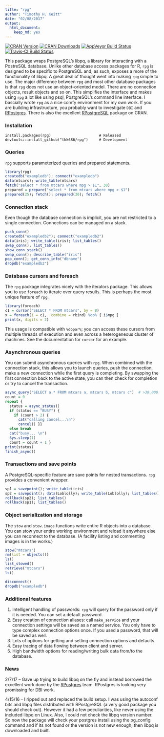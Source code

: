 ```yaml
---
title: "rpg"
author: "Timothy H. Keitt"
date: "02/08/2017"
output:
  html_document:
    keep_md: yes
---
```


[![CRAN Version](http://www.r-pkg.org/badges/version/rpg)](http://www.r-pkg.org/badges/version/rpg) [![CRAN Downloads](http://cranlogs.r-pkg.org/badges/rpg)](http://cran.rstudio.com/web/packages/rpg/index.html) [![AppVeyor Build Status](https://ci.appveyor.com/api/projects/status/github/thk686/rpg?branch=master&svg=true)](https://ci.appveyor.com/project/thk686/rpg) [![Travis-CI Build Status](https://travis-ci.org/thk686/rpg.svg?branch=master)](https://travis-ci.org/thk686/rpg) 

This package wraps PostgreSQL's libpq, a library for interacting with a PostreSQL database. Unlike other database access packages for R, ```rpg``` is designed to be specific to PostgreSQL and, as such, exposes a more of the functionality of libpq. A great deal of thought went into making ```rpg``` simple to use. The major difference between ```rpg``` and most other database packages is that ```rpg``` does not use an object-oriented model. There are no connection objects, result objects and so on. This simplifies the interface and makes using ```rpg``` a lot like using psql, PostgreSQL's command line interface. I bascially wrote ```rpg``` as a nice comfy environment for my own work. If you are building infrastructure, you probably want to investigate ```DBI``` and [RPostgres](https://github.com/rstats-db/RPostgres). There is also the excellent [RPostgreSQL](https://cran.r-project.org/web/packages/RPostgreSQL/index.html) package on CRAN.

### Installation

```
install.packages(rpg)                      # Released
devtools::install_github("thk686/rpg")     # Development
```

### Queries

```rpg``` supports parameterized queries and prepared statements.

```r
library(rpg)
createdb("exampledb"); connect("exampledb")
data(mtcars); write_table(mtcars)
fetch("select * from mtcars where mpg > $1", 30)
prepared = prepare("select * from mtcars where mpg > $1")
prepared(25); fetch(); prepared(30); fetch()
```

### Connection stack

Even though the database connection is implicit, you are not restricted to a single connection. Connections can be managed on a stack.

```r
push_conn()
createdb("exampledb2"); connect("exampledb2")
data(iris); write_table(iris); list_tables()
swap_conn(); list_tables()
show_conn_stack()
swap_conn(); describe_table("iris")
pop_conn(); get_conn_info("dbname")
dropdb("exampledb2")
```

### Database cursors and foreach

The ```rpg``` package integrates nicely with the iterators package. This allows you to use ```foreach``` to iterate over query results. This is perhaps the most unique feature of ```rpg```.

```r
library(foreach)
c1 = cursor("SELECT * FROM mtcars", by = 8)
x = foreach(i = c1, .combine = rbind) %do% { i$mpg }
print(x, digits = 2)
```

This usage is compatible with ```%dopar%```; you can access these cursors from multiple threads of execution and even across a heterogeneous cluster of machines. See the documentation for ```cursor``` for an example.

### Asynchronous queries

You can submit asynchronous queries with ```rpg```. When combined with the connection stack, this allows you to launch queries, push the connection, make a new connection while the first query is completing. By swapping the first connection back to the active state, you can then check for completion or try to cancel the transaction.

```r
async_query("SELECT a.* FROM mtcars a, mtcars b, mtcars c")  # >30,000 rows
count = 0
repeat {
  status = async_status()
  if (status == "BUSY") {
    if (count > 2) {
      cat("calling cancel...\n")
      cancel() }}
  else break
  cat("busy... \n")
  Sys.sleep(1)
  count = count + 1 }
print(status)
finish_async()
```

### Transactions and save points

A PostgreSQL-specific feature are save points for nested transactions. ```rpg``` provides a convenient wrapper.

```r
sp1 = savepoint(); write_table(iris)
sp2 = savepoint(); data(Loblolly); write_table(Loblolly); list_tables()
rollback(sp2); list_tables()
rollback(sp1); list_tables()
```

### Object serialization and storage

The ```stow``` and ```stow.image``` functions write entire R objects into a database. You can stow your entire working environment and reload it anywhere else you can reconnect to the database. (A facility listing and commenting images is in the works.)

```r
stow("mtcars")
rm(list = objects())
ls()
list_stowed()
retrieve("mtcars")
ls()

disconnect()
dropdb("exampledb")
```

### Additional features

1. Intelligent handling of passwords: ```rpg``` will query for the password only if it is needed. You can set a default password.
1. Easy creation of connection aliases: call ```make_service``` and your connection settings will be saved as a named service. You only have to type complex connection options once. If you used a password, that will be saved as well.
1. Lots of options for getting and setting connection options and defaults.
1. Easy tracing of data flowing between client and server.
1. High bandwidth options for reading/writing bulk data from/to the database.

### News

2/7/17 -- Gave up trying to build libpq on the fly and instead borrowed the excellent work done by the [RPostgres](https://github.com/rstats-db/RPostgres) team. RPostgres is looking very promissing for DBI work.

4/15/16 -- I ripped out and replaced the build setup. I was using the autoconf bits and libpq files distributed with RPostgreSQL (a very good package you should check out). However it had a few peculiarities, like never using the included libpq on Linux. Also, I could not check the libpq version number. So now the package will check your postgres install using the pg_config command and if its not found or the version is not new enough, then libpq is downloaded and built.

